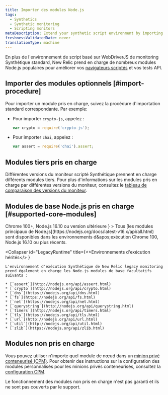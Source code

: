 ```yaml
---
title: Importer des modules Node.js
tags:
  - Synthetics
  - Synthetic monitoring
  - Scripting monitors
metaDescription: Extend your synthetic script environment by importing popular Node.js modules.
freshnessValidatedDate: never
translationType: machine
---
```


En plus de l'environnement de script basé sur WebDriverJS de monitoring Synthétique standard, New Relic prend en charge de nombreux modules Node.js populaires pour améliorer vos [navigateurs scriptés](/docs/synthetics/new-relic-synthetics/scripting-monitors/writing-scripted-browsers) et vos tests API.

## Importer des modules optionnels [#import-procedure]

Pour importer un module pris en charge, suivez la procédure d'importation standard correspondante. Par exemple:

* Pour importer `crypto-js`, appelez :

  ```js
  var crypto = require('crypto-js');
  ```

* Pour importer `chai`, appelez :

  ```js
  var assert = require('chai').assert;
  ```

## Modules tiers pris en charge

Différentes versions du moniteur scripté Synthétique prennent en charge différents modules tiers. Pour plus d'informations sur les modules pris en charge par différentes versions du moniteur, consultez le [tableau de comparaison des versions du moniteur](/docs/synthetics/new-relic-synthetics/scripting-monitors/scripted-monitor-runtime-environment).

## Modules de base Node.js pris en charge [#supported-core-modules]

<CollapserGroup>
  <Collapser
    id="NewRuntime"
    title={<>Chrome 100+, Node.js 16.10 ou version ultérieure</>
    }
  >
    Tous [les modules principaux de Node.js](https://nodejs.org/docs/latest-v16.x/api/all.html) sont disponibles dans les environnements d&amp;apos;exécution Chrome 100, Node.js 16.10 ou plus récents.
  </Collapser>

  <Collapser
    id="LegacyRuntime"
    title={<>Environnements d'exécution hérités</>
    }
  >
    L'environnement d'exécution Synthétique de New Relic legacy monitoring prend également en charge les Node.js modules de base facultatifs suivants :

    * [`assert`](http://nodejs.org/api/assert.html)
    * [`crypto`](http://nodejs.org/api/crypto.html)
    * [`dns`](https://nodejs.org/api/dns.html)
    * [`fs`](https://nodejs.org/api/fs.html)
    * [`net`](https://nodejs.org/api/net.html)
    * [`querystring`](http://nodejs.org/api/querystring.html)
    * [`timers`](http://nodejs.org/api/timers.html)
    * [`tls`](https://nodejs.org/api/tls.html)
    * [`url`](http://nodejs.org/api/url.html)
    * [`util`](http://nodejs.org/api/util.html)
    * [`zlib`](https://nodejs.org/api/zlib.html)
  </Collapser>
</CollapserGroup>

## Modules non pris en charge

Vous pouvez utiliser n'importe quel module de nœud dans un [minion privé conteneurisé (CPM)](/docs/synthetics/new-relic-synthetics/private-locations/install-containerized-private-minions-cpms). Pour obtenir des instructions sur la configuration des modules personnalisés pour les minions privés conteneurisés, consultez la [configuration CPM](/docs/synthetics/new-relic-synthetics/private-locations/containerized-private-minion-cpm-configuration#custom-modules).

Le fonctionnement des modules non pris en charge n'est pas garanti et ils ne sont pas couverts par le support.